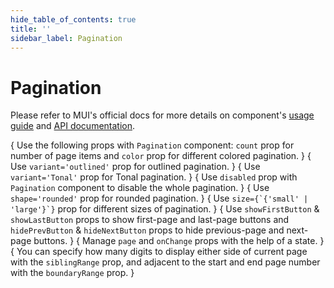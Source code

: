 ```yaml
---
hide_table_of_contents: true
title: ''
sidebar_label: Pagination
---
```




<h1 className='!m-0'>Pagination</h1>

<div className='template-bg-color' />

Please refer to MUI's official docs for more details on component's [usage guide](https://mui.com/material-ui/react-pagination/) and [API documentation](https://mui.com/material-ui/react-pagination/#api).

<Grid container spacing={6}>
  <Grid item xs={12} md={6}>
    <CardSnippet
      title='Basic Pagination'
      code={SourceCodePaginationBasic}
    >
      {
        <Typography className='mbe-4'>
          Use the following props with <code>Pagination</code> component: <code>count</code> prop for number of page items and <code>color</code> prop for different colored pagination.
        </Typography>
      }
      <PaginationBasic />
    </CardSnippet>
  </Grid>
  <Grid item xs={12} md={6}>
    <CardSnippet
      title='Outlined Pagination'
      code={SourceCodePaginationOutlined}
    >
      {
        <Typography className='mbe-4'>
          Use <code>variant='outlined'</code> prop for outlined pagination.
        </Typography>
      }
      <PaginationOutlined />
    </CardSnippet>
  </Grid>
  <Grid item xs={12} md={6}>
    <CardSnippet
      title='Tonal Pagination'
      code={SourceCodePaginationTonal}
    >
      {
        <Typography className='mbe-4'>
          Use <code>variant='Tonal'</code> prop for Tonal pagination.
        </Typography>
      }
      <PaginationTonal />
    </CardSnippet>
  </Grid>
  <Grid item xs={12} md={6}>
    <CardSnippet
      title='Disabled Pagination'
      code={SourceCodePaginationDisabled}
    >
      {
        <Typography className='mbe-4'>
          Use <code>disabled</code> prop with <code>Pagination</code> component to disable the whole pagination.
        </Typography>
      }
      <PaginationDisabled />
    </CardSnippet>
  </Grid>
  <Grid item xs={12} md={6}>
    <CardSnippet
      title='Rounded Pagination'
      code={SourceCodePaginationRounded}
    >
      {
        <Typography className='mbe-4'>
          Use <code>shape='rounded'</code> prop for rounded pagination.
        </Typography>
      }
      <PaginationRounded />
    </CardSnippet>
  </Grid>
  <Grid item xs={12} md={6}>
    <CardSnippet
      title='Sizes'
      code={SourceCodePaginationSizes}
    >
      {
        <Typography className='mbe-4'>
          Use <code>size={`{'small' | 'large'}`}</code> prop for different sizes of pagination.
        </Typography>
      }
      <PaginationSizes />
    </CardSnippet>
  </Grid>
  <Grid item xs={12} md={6}>
    <CardSnippet
      title='Buttons'
      code={SourceCodePaginationButtons}
    >
      {
        <Typography className='mbe-4'>
          Use <code>showFirstButton</code> & <code>showLastButton</code> props to show first-page and last-page buttons and <code>hidePrevButton</code> & <code>hideNextButton</code> props to hide previous-page and next-page buttons.
        </Typography>
      }
      <PaginationButtons />
    </CardSnippet>
  </Grid>
  <Grid item xs={12} md={6}>
    <CardSnippet
      title='Controlled Pagination'
      code={SourceCodePaginationControlled}
    >
      {
        <Typography className='mbe-4'>
          Manage <code>page</code> and <code>onChange</code> props with the help of a state.
        </Typography>
      }
      <PaginationControlled />
    </CardSnippet>
  </Grid>
  <Grid item xs={12}>
    <CardSnippet
      title='Pagination Ranges'
      code={SourceCodePaginationRanges}
    >
      {
        <Typography className='mbe-4'>
          You can specify how many digits to display either side of current page with the <code>siblingRange</code> prop, and adjacent to the start and end page number with the <code>boundaryRange</code> prop.
        </Typography>
      }
      <PaginationRanges />
    </CardSnippet>
  </Grid>
</Grid>